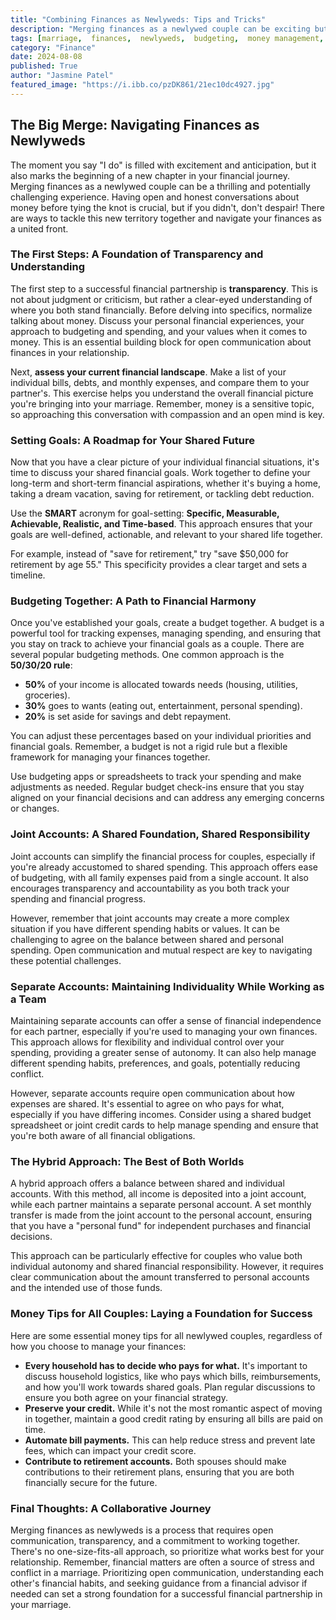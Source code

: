 ```yaml
---
title: "Combining Finances as Newlyweds: Tips and Tricks"
description: "Merging finances as a newlywed couple can be exciting but challenging. This guide provides practical advice on setting goals, creating a budget, and deciding on joint or separate accounts to navigate your finances as a team."
tags: [marriage,  finances,  newlyweds,  budgeting,  money management,  financial goals,  joint accounts,  separate accounts,  hybrid approach,  credit,  retirement,  financial planning]
category: "Finance"
date: 2024-08-08
published: True
author: "Jasmine Patel"
featured_image: "https://i.ibb.co/pzDK861/21ec10dc4927.jpg"
---
```


##  The Big Merge: Navigating Finances as Newlyweds

The moment you say "I do" is filled with excitement and anticipation, but it also marks the beginning of a new chapter in your financial journey.  Merging finances as a newlywed couple can be a thrilling and potentially challenging experience.  Having open and honest conversations about money before tying the knot is crucial, but if you didn't, don't despair!  There are ways to tackle this new territory together and navigate your finances as a united front.

### The First Steps:  A Foundation of Transparency and Understanding

The first step to a successful financial partnership is **transparency**.  This is not about judgment or criticism, but rather a clear-eyed understanding of where you both stand financially.  Before delving into specifics, normalize talking about money.  Discuss your personal financial experiences, your approach to budgeting and spending, and your values when it comes to money.  This is an essential building block for open communication about finances in your relationship.

Next,  **assess your current financial landscape**.  Make a list of your individual bills, debts, and monthly expenses, and compare them to your partner's.  This exercise helps you understand the overall financial picture you're bringing into your marriage.  Remember, money is a sensitive topic, so approaching this conversation with compassion and an open mind is key.

### Setting Goals: A Roadmap for Your Shared Future

Now that you have a clear picture of your individual financial situations,  it's time to discuss your shared financial goals.  Work together to define your long-term and short-term financial aspirations, whether it's buying a home, taking a dream vacation, saving for retirement, or tackling debt reduction.  

Use the **SMART** acronym for goal-setting: **Specific, Measurable, Achievable, Realistic, and Time-based**.  This approach ensures that your goals are well-defined, actionable, and relevant to your shared life together.  

For example, instead of "save for retirement," try "save $50,000 for retirement by age 55."  This specificity provides a clear target and sets a timeline.  

### Budgeting Together:  A Path to Financial Harmony

Once you've established your goals, create a budget together.  A budget is a powerful tool for tracking expenses, managing spending, and ensuring that you stay on track to achieve your financial goals as a couple.  There are several popular budgeting methods.  One common approach is the **50/30/20 rule**:

- **50%** of your income is allocated towards needs (housing, utilities, groceries).
- **30%** goes to wants (eating out, entertainment, personal spending).
- **20%** is set aside for savings and debt repayment.

You can adjust these percentages based on your individual priorities and financial goals.  Remember, a budget is not a rigid rule but a flexible framework for managing your finances together.

Use budgeting apps or spreadsheets to track your spending and make adjustments as needed.  Regular budget check-ins ensure that you stay aligned on your financial decisions and can address any emerging concerns or changes.

### Joint Accounts:  A Shared Foundation, Shared Responsibility

Joint accounts can simplify the financial process for couples, especially if you're already accustomed to shared spending.  This approach offers ease of budgeting, with all family expenses paid from a single account.  It also encourages transparency and accountability as you both track your spending and financial progress.

However, remember that joint accounts may create a more complex situation if you have different spending habits or values.  It can be challenging to agree on the balance between shared and personal spending.  Open communication and mutual respect are key to navigating these potential challenges.

### Separate Accounts:  Maintaining Individuality While Working as a Team

Maintaining separate accounts can offer a sense of financial independence for each partner, especially if you're used to managing your own finances.  This approach allows for flexibility and individual control over your spending, providing a greater sense of autonomy.  It can also help manage different spending habits, preferences, and goals, potentially reducing conflict.

However, separate accounts require open communication about how expenses are shared.  It's essential to agree on who pays for what, especially if you have differing incomes.  Consider using a shared budget spreadsheet or joint credit cards to help manage spending and ensure that you're both aware of all financial obligations.

### The Hybrid Approach:  The Best of Both Worlds

A hybrid approach offers a balance between shared and individual accounts.  With this method, all income is deposited into a joint account, while each partner maintains a separate personal account.  A set monthly transfer is made from the joint account to the personal account, ensuring that you have a "personal fund" for independent purchases and financial decisions.

This approach can be particularly effective for couples who value both individual autonomy and shared financial responsibility.  However, it requires clear communication about the amount transferred to personal accounts and the intended use of those funds.  

### Money Tips for All Couples:  Laying a Foundation for Success

Here are some essential money tips for all newlywed couples, regardless of how you choose to manage your finances:

- **Every household has to decide who pays for what.** It's important to discuss household logistics, like who pays which bills, reimbursements, and how you'll work towards shared goals.  Plan regular discussions to ensure you both agree on your financial strategy.
- **Preserve your credit.** While it's not the most romantic aspect of moving in together, maintain a good credit rating by ensuring all bills are paid on time. 
- **Automate bill payments.** This can help reduce stress and prevent late fees, which can impact your credit score.
- **Contribute to retirement accounts.**  Both spouses should make contributions to their retirement plans, ensuring that you are both financially secure for the future.

### Final Thoughts: A Collaborative Journey

Merging finances as newlyweds is a process that requires open communication, transparency, and a commitment to working together.  There's no one-size-fits-all approach, so prioritize what works best for your relationship.  Remember, financial matters are often a source of stress and conflict in a marriage.  Prioritizing open communication, understanding each other's financial habits, and seeking guidance from a financial advisor if needed can set a strong foundation for a successful financial partnership in your marriage. 